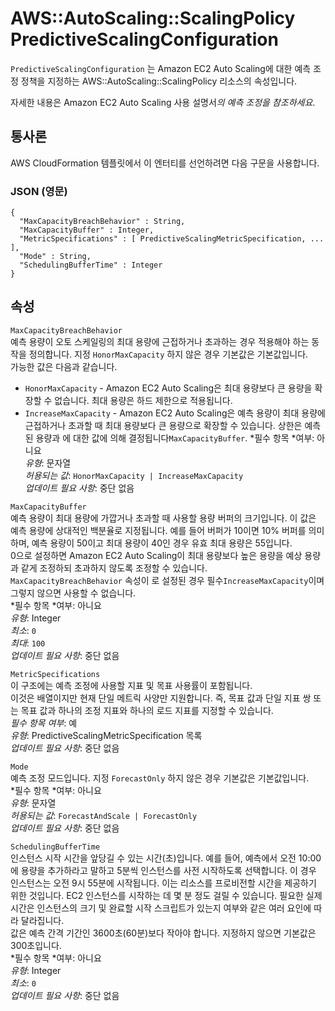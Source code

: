 # AWS::AutoScaling::ScalingPolicy PredictiveScalingConfiguration

`PredictiveScalingConfiguration` 는 Amazon EC2 Auto Scaling에 대한 예측 조정 정책을 지정하는 AWS::AutoScaling::ScalingPolicy 리소스의 속성입니다.

자세한 내용은 Amazon EC2 Auto Scaling 사용 설명서*의 예측 조정을 참조하세요*.

## 통사론

AWS CloudFormation 템플릿에서 이 엔터티를 선언하려면 다음 구문을 사용합니다.

### JSON (영문)

```
{
  "MaxCapacityBreachBehavior" : String,
  "MaxCapacityBuffer" : Integer,
  "MetricSpecifications" : [ PredictiveScalingMetricSpecification, ... ],
  "Mode" : String,
  "SchedulingBufferTime" : Integer
}
```

## 속성

`MaxCapacityBreachBehavior`  
예측 용량이 오토 스케일링의 최대 용량에 근접하거나 초과하는 경우 적용해야 하는 동작을 정의합니다. 지정 `HonorMaxCapacity` 하지 않은 경우 기본값은 기본값입니다.  
가능한 값은 다음과 같습니다.

- `HonorMaxCapacity` - Amazon EC2 Auto Scaling은 최대 용량보다 큰 용량을 확장할 수 없습니다. 최대 용량은 하드 제한으로 적용됩니다.
- `IncreaseMaxCapacity` - Amazon EC2 Auto Scaling은 예측 용량이 최대 용량에 근접하거나 초과할 때 최대 용량보다 큰 용량으로 확장할 수 있습니다. 상한은 예측된 용량과 에 대한 값에 의해 결정됩니다`MaxCapacityBuffer`.
  *필수 항목 *여부: 아니요  
  _유형_: 문자열  
  _허용되는 값_: `HonorMaxCapacity | IncreaseMaxCapacity`  
  _업데이트 필요 사항_: 중단 없음

`MaxCapacityBuffer`  
예측 용량이 최대 용량에 가깝거나 초과할 때 사용할 용량 버퍼의 크기입니다. 이 값은 예측 용량에 상대적인 백분율로 지정됩니다. 예를 들어 버퍼가 10이면 10% 버퍼를 의미하며, 예측 용량이 50이고 최대 용량이 40인 경우 유효 최대 용량은 55입니다.  
0으로 설정하면 Amazon EC2 Auto Scaling이 최대 용량보다 높은 용량을 예상 용량과 같게 조정하되 초과하지 않도록 조정할 수 있습니다.  
`MaxCapacityBreachBehavior` 속성이 로 설정된 경우 필수`IncreaseMaxCapacity`이며 그렇지 않으면 사용할 수 없습니다.  
*필수 항목 *여부: 아니요  
_유형_: Integer  
_최소_: `0`  
_최대_: `100`  
_업데이트 필요 사항_: 중단 없음

`MetricSpecifications`  
이 구조에는 예측 조정에 사용할 지표 및 목표 사용률이 포함됩니다.  
이것은 배열이지만 현재 단일 메트릭 사양만 지원합니다. 즉, 목표 값과 단일 지표 쌍 또는 목표 값과 하나의 조정 지표와 하나의 로드 지표를 지정할 수 있습니다.  
_필수 항목 여부_: 예  
_유형_: PredictiveScalingMetricSpecification 목록  
_업데이트 필요 사항_: 중단 없음

`Mode`  
예측 조정 모드입니다. 지정 `ForecastOnly` 하지 않은 경우 기본값은 기본값입니다.  
*필수 항목 *여부: 아니요  
_유형_: 문자열  
_허용되는 값_: `ForecastAndScale | ForecastOnly`  
_업데이트 필요 사항_: 중단 없음

`SchedulingBufferTime`  
인스턴스 시작 시간을 앞당길 수 있는 시간(초)입니다. 예를 들어, 예측에서 오전 10:00에 용량을 추가하라고 말하고 5분씩 인스턴스를 사전 시작하도록 선택합니다. 이 경우 인스턴스는 오전 9시 55분에 시작됩니다. 이는 리소스를 프로비전할 시간을 제공하기 위한 것입니다. EC2 인스턴스를 시작하는 데 몇 분 정도 걸릴 수 있습니다. 필요한 실제 시간은 인스턴스의 크기 및 완료할 시작 스크립트가 있는지 여부와 같은 여러 요인에 따라 달라집니다.  
값은 예측 간격 기간인 3600초(60분)보다 작아야 합니다. 지정하지 않으면 기본값은 300초입니다.  
*필수 항목 *여부: 아니요  
_유형_: Integer  
_최소_: `0`  
_업데이트 필요 사항_: 중단 없음
